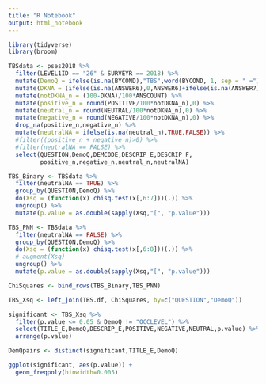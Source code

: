 ```yaml
---
title: "R Notebook"
output: html_notebook
---
```


```r
library(tidyverse)
library(broom)

TBSdata <- pses2018 %>%
  filter(LEVEL1ID == "26" & SURVEYR == 2018) %>%
  mutate(DemoQ = ifelse(is.na(BYCOND),"TBS",word(BYCOND, 1, sep = " ="))) %>%
  mutate(DKNA = (ifelse(is.na(ANSWER6),0,ANSWER6)+ifelse(is.na(ANSWER7),0,ANSWER7))) %>%
  mutate(notDKNA_n = (100-DKNA)/100*ANSCOUNT) %>%
  mutate(positive_n = round(POSITIVE/100*notDKNA_n),0) %>%
  mutate(neutral_n = round(NEUTRAL/100*notDKNA_n),0) %>%
  mutate(negative_n = round(NEGATIVE/100*notDKNA_n),0) %>%
  drop_na(positive_n,negative_n) %>%
  mutate(neutralNA = ifelse(is.na(neutral_n),TRUE,FALSE)) %>%
  #filter((positive_n + negative_n)>0) %>%
  #filter(neutralNA == FALSE) %>%
  select(QUESTION,DemoQ,DEMCODE,DESCRIP_E,DESCRIP_F,
         positive_n,negative_n,neutral_n,neutralNA)

TBS_Binary <- TBSdata %>%
  filter(neutralNA == TRUE) %>%
  group_by(QUESTION,DemoQ) %>%
  do(Xsq = (function(x) chisq.test(x[,6:7]))(.)) %>%
  ungroup() %>%
  mutate(p.value = as.double(sapply(Xsq,"[", "p.value")))

TBS_PNN <- TBSdata %>%
  filter(neutralNA == FALSE) %>%
  group_by(QUESTION,DemoQ) %>%
  do(Xsq = (function(x) chisq.test(x[,6:8]))(.)) %>%
  # augment(Xsq)
  ungroup() %>%
  mutate(p.value = as.double(sapply(Xsq,"[", "p.value")))

ChiSquares <- bind_rows(TBS_Binary,TBS_PNN)

TBS_Xsq <- left_join(TBS.df, ChiSquares, by=c("QUESTION","DemoQ"))

significant <- TBS_Xsq %>%
  filter(p.value <= 0.05 & DemoQ != "OCCLEVEL") %>%
  select(TITLE_E,DemoQ,DESCRIP_E,POSITIVE,NEGATIVE,NEUTRAL,p.value) %>%
  arrange(p.value)

DemQpairs <- distinct(significant,TITLE_E,DemoQ)
```

```r
ggplot(significant, aes(p.value)) +
  geom_freqpoly(binwidth=0.005)
```


